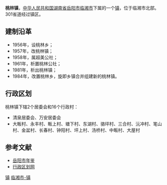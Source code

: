 {{中国乡级行政区<!---乡级行政区专用模板--->
|行政区全称 = 桃林镇
|景观照片文件名 = 
|景观照片描述 = 
|位置图文件名 = 
|位置图描述 = 
|汉语拼音 = 
|通用拼音 = 
|上级行政区 = [[湖南省|湖南省]][[岳阳市|岳阳市]][[临湘市|临湘市]]
|行政区类别 = 镇
|行政区划代码 = 430682107
|建置时间 = 1984年
|政府驻地 = 桃林
|地理坐标 = 
|毗邻 = 东：[[忠防镇|忠防镇]]<br>南：[[长塘镇|长塘镇]]<br>西：[[横铺乡|横铺乡]]<br>北：[[城南乡_(临湘市)|城南乡]]
|行政区划 = 18
|村委会 = 16
|居委会 = 2
|总面积 = 77.2平方公里
|户籍人口 = 3.6万
|户籍人口年份 = 2009
|常住人口 = 
|常住人口年份 = 
|人口密度 = 
|GDP = 
|GDP年份 = 
|邮政编码 =  
|电话区号 = 
|时区 = UTC+8（[[东八区|东八区]]）
|官方网站 = 
|网站名称 = 
}}
'''桃林镇'''，[[中华人民共和国|中华人民共和国]][[湖南省|湖南省]][[岳阳市|岳阳市]][[临湘市|临湘市]]下属的一个[[镇|镇]]，位于临湘市北部。301省道经过镇区。

==建制沿革==
*1956年，设桃林乡；
*1957年，改桃林镇；
*1958年，属超美公社；
*1961年，析置桃林公社；
*1981年，析出桃林镇；
*1984年，改置桃林乡，旋即乡镇合并组建新的桃林镇。

==行政区划==
桃林镇下辖2个居委会和16个行政村：
*清泉居委会、万安居委会
*大畈村、永丰村、畈上村、塘下村、东湖村、骆坪村、三合村、沅冲村、笔山村、金盆村、长春村、钟阳村、坪上村、汤桥村、中畈村、大屋村

==参考文献==
*[http://www.yysqw.gov.cn/Html/10/1/34/5/72414449933658.html 岳阳市年鉴]{{dead link|date=2018年3月 |bot=InternetArchiveBot |fix-attempted=yes }}
*[https://web.archive.org/web/20120324211623/http://www.xzqh.org/html/2011/0510/24665.html 行政区划网]

{{湖南小作品}}
{{临湘市行政区划}}

[[Category:临湘市行政区划|镇]]
[[Category:岳阳乡镇|临湘市-镇]]